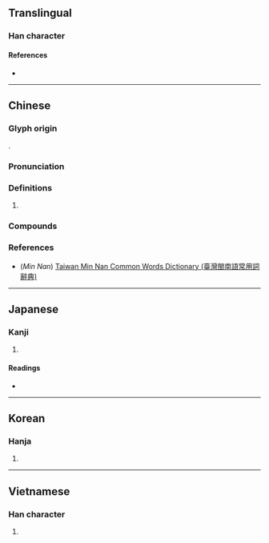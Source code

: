{{character info}}
==Translingual==

===Han character===
{{Han char|rn=75|rad=木|as=12|sn=16|four=48940|canj=DMJK,DNJK|ids=⿰木敢}}

====References====
* {{Han ref|kx=0552.160|dkj=15512|dj=0941.050|hdz=21285.030|uh=6A44|ud=27204|bh=BEF1|bd=48881}}

----

==Chinese==
{{zh-forms}}

===Glyph origin===
{{Han etym}}
{{Han compound|木|敢|ls=psc|c1=s|c2=p|t1=tree}}.

===Pronunciation===
{{zh-pron
|m=gǎn
|m-s=
|c=gaam3,gam2,gam3
|c-t=
|g=
|h=pfs=
|j=
|md=
|mn=ml:kám/qz,km,mg,twv:kaⁿ/tw,lk,hc,tc:kan/xm:káⁿ/zz:kán
|mn_note=kám - literary; kaⁿ/kan/káⁿ/kán - vernacular
|mn-t=gan1
|w=
|x=
|mc=y
|oc=y
|ma=
|cat=
}}

===Definitions===
{{zh-hanzi}}

# {{zh-only|橄欖|tr=-}}

===Compounds===
{{zh-der|橄欖|黑橄欖}}

===References===
* (''Min Nan'') [http://twblg.dict.edu.tw/holodict_new/index.html Taiwan Min Nan Common Words Dictionary (臺灣閩南語常用詞辭典)]

----

==Japanese==

===Kanji===
{{ja-kanji|grade=|rs=木12}}

# {{rfdef|ja|sort=木12}}

====Readings====
* {{ja-readings
|goon=かん
|kanon=かん
|kun=}}

----

==Korean==

===Hanja===
{{ko-hanja|hangeul=감|eumhun=|rv=gam|mr=kam|y=kam}}

# {{rfdef|ko|sort=木12}}

----

==Vietnamese==

===Han character===
{{vi-hantu|rs=木12|[[cạm]], [[cảm]]}}

# {{rfdef|vi|sort=木12}}

{{cln|vi|Han tu}}